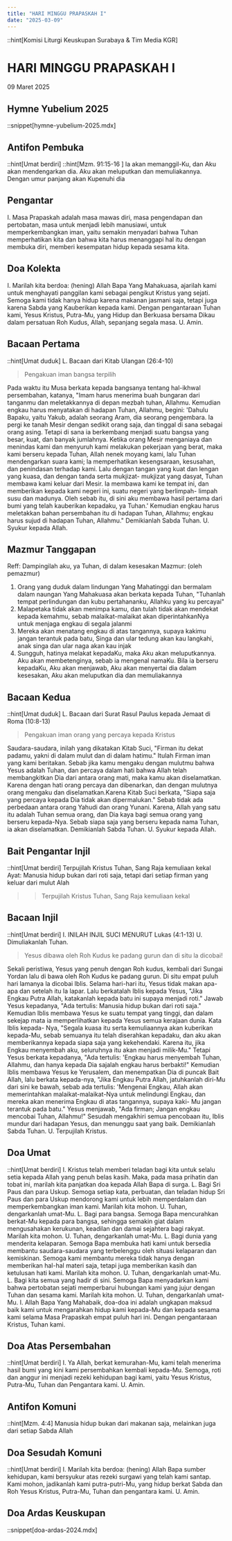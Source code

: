 ```yaml
---
title: "HARI MINGGU PRAPASKAH I"
date: "2025-03-09"
---
```

::hint[Komisi Liturgi Keuskupan Surabaya & Tim Media KGR]
# HARI MINGGU PRAPASKAH I
09 Maret 2025

## Hymne Yubelium 2025
::snippet[hymne-yubelium-2025.mdx]

## Antifon Pembuka
::hint[Umat berdiri]
::hint[Mzm. 91:15-16 ]
la akan memanggil-Ku, dan Aku akan mendengarkan dia. Aku akan meluputkan dan memuliakannya. Dengan umur panjang akan Kupenuhi dia


## Pengantar
I. Masa Prapaskah adalah masa mawas diri, masa pengendapan dan pertobatan, masa untuk menjadi lebih manusiawi, untuk memperkembangkan iman, yaitu semakin menyadari bahwa Tuhan memperhatikan kita dan bahwa kita harus menanggapi hal itu dengan membuka diri, memberi kesempatan hidup kepada sesama kita. 



## Doa Kolekta
I. Marilah kita berdoa: (hening)
Allah Bapa Yang Mahakuasa, ajarilah kami untuk menghayati panggilan kami sebagai pengikut Kristus yang sejati. Semoga kami tidak hanya hidup karena makanan jasmani saja, tetapi juga karena Sabda yang Kauberikan kepada kami. Dengan pengantaraan Tuhan kami, Yesus Kristus, Putra-Mu, yang Hidup dan Berkuasa bersama Dikau dalam persatuan Roh Kudus, Allah, sepanjang segala masa.
U. Amin.

## Bacaan Pertama
::hint[Umat duduk]
L. Bacaan dari Kitab Ulangan (26:4-10) 
> Pengakuan iman bangsa terpilih

Pada waktu itu Musa berkata kepada bangsanya tentang hal-ikhwal persembahan, katanya, "Imam harus menerima buah bungaran dari tanganmu dan meletakkannya di depan mezbah tuhan, Allahmu. Kemudian engkau harus menyatakan di hadapan Tuhan, Allahmu, begini: 'Dahulu Bapaku, yaitu Yakub, adalah seorang Aram, dia seorang pengembara. Ia pergi ke tanah Mesir dengan sedikit orang saja, dan tinggal di sana sebagai orang asing. Tetapi di sana ia berkembang menjadi suatu bangsa yang besar, kuat, dan banyak jumlahnya. Ketika orang Mesir menganiaya dan menindas kami dan menyuruh kami melakukan pekerjaan yang berat, maka kami berseru kepada Tuhan, Allah nenek moyang kami, lalu Tuhan mendengarkan suara kami; la memperhatikan kesengsaraan, kesusahan, dan penindasan terhadap kami. Lalu dengan tangan yang kuat dan lengan yang kuasa, dan dengan tanda serta mukjizat- mukjizat yang dasyat, Tuhan membawa kami keluar dari Mesir. Ia membawa kami ke tempat ini, dan memberikan kepada kami negeri ini, suatu negeri yang berlimpah- limpah susu dan madunya. Oleh sebab itu, di sini aku membawa hasil pertama dari bumi yang telah kauberikan kepadaku, ya Tuhan.' Kemudian engkau harus meletakkan bahan persembahan itu di hadapan Tuhan, Allahmu; engkau harus sujud di hadapan Tuhan, Allahmu." Demikianlah Sabda Tuhan. 
U. Syukur kepada Allah.

## Mazmur Tanggapan
Reff: Dampingilah aku, ya Tuhan, di dalam kesesakan
Mazmur: (oleh pemazmur)
1. Orang yang duduk dalam lindungan Yang Mahatinggi dan bermalam dalam naungan Yang Mahakuasa akan berkata kepada Tuhan, "Tuhanlah tempat perlindungan dan kubu pertahananku, Allahku yang ku percayai"
2. Malapetaka tidak akan menimpa kamu, dan tulah tidak akan mendekat kepada kemahmu, sebab malaikat-malaikat akan diperintahkanNya untuk menjaga engkau di segala jalanmi
3. Mereka akan menatang engkau di atas tangannya, supaya kakimu jangan terantuk pada batu, Singa dan ular tedung akan kau langkahi, anak singa dan ular naga akan kau injak
4. Sungguh, hatinya melakat kepadaKu, maka Aku akan meluputkannya. Aku akan membetenginya, sebab ia mengenal namaKu. Bila ia berseru kepadaKu, Aku akan menjawab, Aku akan menyertai dia dalam kesesakan, Aku akan meluputkan dia dan memuliakannya

## Bacaan Kedua
::hint[Umat duduk]
L.  Bacaan dari Surat Rasul Paulus kepada Jemaat di Roma (10:8-13) 
> Pengakuan iman orang yang percaya kepada Kristus

Saudara-saudara, inilah yang dikatakan Kitab Suci, "Firman itu dekat padamu, yakni di dalam mulut dan di dalam hatimu." Itulah Firman iman yang kami beritakan. Sebab jika kamu mengaku dengan mulutmu bahwa Yesus adalah Tuhan, dan percaya dalam hati bahwa Allah telah membangkitkan Dia dari antara orang mati, maka kamu akan diselamatkan. Karena dengan hati orang percaya dan dibenarkan, dan dengan mulutnya orang mengaku dan diselamatkan.Karena Kitab Suci berkata, "Siapa saja yang percaya kepada Dia tidak akan dipermalukan." Sebab tidak ada perbedaan antara orang Yahudi dan orang Yunani. Karena, Allah yang satu itu adalah Tuhan semua orang, dan Dia kaya bagi semua orang yang berseru kepada-Nya. Sebab siapa saja yang berseru kepada nama Tuhan, ia akan diselamatkan. Demikianlah Sabda Tuhan. 
U. Syukur kepada Allah.

## Bait Pengantar Injil
::hint[Umat berdiri]
Terpujilah Kristus Tuhan, Sang Raja kemuliaan kekal
Ayat: Manusia hidup bukan dari roti saja, tetapi dari setiap firman yang keluar dari mulut Alah
>> Terpujilah Kristus Tuhan, Sang Raja kemuliaan kekal

## Bacaan Injil
::hint[Umat berdiri]
I. INILAH INJIL SUCI MENURUT Lukas (4:1-13) 
U. Dimuliakanlah Tuhan.
> Yesus dibawa oleh Roh Kudus ke padang gurun dan di situ la dicobai!

Sekali peristiwa, Yesus yang penuh dengan Roh kudus, kembali dari Sungai Yordan lalu di bawa oleh Roh Kudus ke padang gurun. Di situ empat puluh hari lamanya la dicobai Iblis. Selama hari-hari itu, Yesus tidak makan apa-apa dan setelah itu la lapar. Lalu berkatalah Iblis kepada Yesus, "Jika Engkau Putra Allah, katakanlah kepada batu ini supaya menjadi roti." Jawab Yesus kepadanya, "Ada tertulis: Manusia hidup bukan dari roti saja." Kemudian Iblis membawa Yesus ke suatu tempat yang tinggi, dan dalam sekejap mata ia memperlihatkan kepada Yesus semua kerajaan dunia. Kata Iblis kepada- Nya, "Segala kuasa itu serta kemuliaannya akan kuberikan kepada-Mu, sebab semuanya itu telah diserahkan kepadaku, dan aku akan memberikannya kepada siapa saja yang kekehendaki. Karena itu, jika Engkau menyembah aku, seluruhnya itu akan menjadi milik-Mu." Tetapi Yesus berkata kepadanya, "Ada tertulis: 'Engkau harus menyembah Tuhan, Allahmu, dan hanya kepada Dia sajalah engkau harus berbakti!" Kemudian Iblis membawa Yesus ke Yerusalem, dan menempatkan Dia di puncak Bait Allah, lalu berkata kepada-nya, "Jika Engkau Putra Allah, jatuhkanlah diri-Mu dari sini ke bawah, sebab ada tertulis: 'Mengenai Engkau, Allah akan memerintahkan malaikat-malaikat-Nya untuk melindungi Engkau, dan mereka akan menerima Engkau di atas tangannya, supaya kaki- Mu jangan terantuk pada batu." Yesus menjawab, "Ada firman; Jangan engkau mencobai Tuhan, Allahmu!" Sesudah mengakhiri semua pencobaan itu, Iblis mundur dari hadapan Yesus, dan menunggu saat yang baik. Demikianlah Sabda Tuhan. 
U. Terpujilah Kristus.

## Doa Umat
::hint[Umat berdiri]
I. Kristus telah memberi teladan bagi kita untuk selalu setia kepada Allah yang penuh belas kasih. Maka, pada masa prihatin dan tobat ini, marilah kita panjatkan doa kepada Allah Bapa di surga. 
L. Bagi Sri Paus dan para Uskup. Semoga setiap kata, perbuatan, dan teladan hidup Sri Paus dan para Uskup mendorong kami untuk lebih memperdalam dan memperkembangkan iman kami. Marilah kita mohon. 
U. Tuhan, dengarkanlah umat-Mu. 
L. Bagi para bangsa. Semoga Bapa mencurahkan berkat-Mu kepada para bangsa, sehingga semakin giat dalam mengusahakan kerukunan, keadilan dan damai sejahtera bagi rakyat. Marilah kita mohon. 
U. Tuhan, dengarkanlah umat-Mu. 
L. Bagi dunia yang menderita kelaparan. Semoga Bapa membuka hati kami untuk bersedia membantu saudara-saudara yang terbelenggu oleh situasi kelaparan dan kemiskinan. Semoga kami membantu mereka tidak hanya dengan memberikan hal-hal materi saja, tetapi juga memberikan kasih dan ketulusan hati kami. Marilah kita mohon. 
U. Tuhan, dengarkanlah umat-Mu. 
L. Bagi kita semua yang hadir di sini. Semoga Bapa menyadarkan kami bahwa pertobatan sejati memperbarui hubungan kami yang jujur dengan Tuhan dan sesama kami. Marilah kita mohon. 
U. Tuhan, dengarkanlah umat-Mu. 
I. Allah Bapa Yang Mahabaik, doa-doa ini adalah ungkapan maksud baik kami untuk mengarahkan hidup kami kepada-Mu dan kepada sesama kami selama Masa Prapaskah empat puluh hari ini. Dengan pengantaraan Kristus, Tuhan kami. 

## Doa Atas Persembahan
::hint[Umat berdiri]
I. Ya Allah, berkat kemurahan-Mu, kami telah menerima hasil bumi yang kini kami persembahkan kembali kepada-Mu. Semoga, roti dan anggur ini menjadi rezeki kehidupan bagi kami, yaitu Yesus Kristus, Putra-Mu, Tuhan dan Pengantara kami. 
U. Amin.

## Antifon Komuni
::hint[Mzm. 4:4]
Manusia hidup bukan dari makanan saja, melainkan juga dari setiap Sabda Allah


## Doa Sesudah Komuni
::hint[Umat berdiri]
I. Marilah kita berdoa: (hening)
Allah Bapa sumber kehidupan, kami bersyukur atas rezeki surgawi yang telah kami santap. Kami mohon, jadikanlah kami putra-putri-Mu, yang hidup berkat Sabda dan Roh Yesus Kristus, Putra-Mu, Tuhan dan pengantara kami. 
U. Amin.

## Doa Ardas Keuskupan
::snippet[doa-ardas-2024.mdx]
